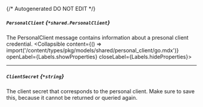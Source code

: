 {/* Autogenerated DO NOT EDIT  */}

##### `PersonalClient` *{`*shared.PersonalClient`}*
The PersonalClient message contains information about a presonal client credential.
<Collapsible content={() => import('/content/types/pkg/models/shared/personal_client/go.mdx')} openLabel={Labels.showProperties} closeLabel={Labels.hideProperties}>
</Collapsible>

---
##### `ClientSecret` *{`*string`}*
The client secret that corresponds to the personal client. Make sure to save this, because it cannot be returned or queried again.


